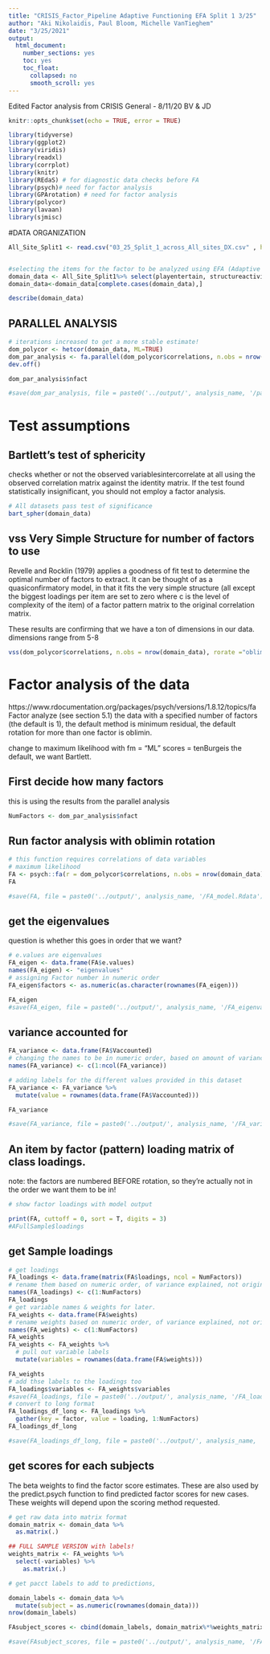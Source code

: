 ```yaml
---
title: "CRISIS_Factor_Pipeline Adaptive Functioning EFA Split 1 3/25"
author: "Aki Nikolaidis, Paul Bloom, Michelle VanTieghem"
date: "3/25/2021"
output:
  html_document:
    number_sections: yes
    toc: yes
    toc_float:
      collapsed: no
      smooth_scroll: yes
---
```

Edited Factor analysis from CRISIS General - 8/11/20 BV & JD



```r
knitr::opts_chunk$set(echo = TRUE, error = TRUE)
```

```r
library(tidyverse)
library(ggplot2)
library(viridis)
library(readxl)
library(corrplot)
library(knitr)
library(REdaS) # for diagnostic data checks before FA
library(psych)# need for factor analysis
library(GPArotation) # need for factor analysis
library(polycor)
library(lavaan)
library(sjmisc)

```

#DATA ORGANIZATION
```r
All_Site_Split1 <- read.csv("03_25_Split_1_across_All_sites_DX.csv" , header = TRUE, sep = ",")


#selecting the items for the factor to be analyzed using EFA (Adaptive Functioning):
domain_data <- All_Site_Split1%>% select(playentertain, structureactivities, selfcareadl, mealtimefood)
domain_data<-domain_data[complete.cases(domain_data),]

describe(domain_data)


```

## PARALLEL ANALYSIS ####

```r
# iterations increased to get a more stable estimate! 
dom_polycor <- hetcor(domain_data, ML=TRUE)
dom_par_analysis <- fa.parallel(dom_polycor$correlations, n.obs = nrow(domain_data), n.iter = 1000, error.bars = TRUE)
dev.off()

dom_par_analysis$nfact

#save(dom_par_analysis, file = paste0('../output/', analysis_name, '/parallel_analysis_results.Rdata'))

```




# Test assumptions 
## Bartlett’s test of sphericity

checks whether or not the observed variablesintercorrelate at all using the observed correlation matrix against the identity matrix. If the test found statistically insignificant, you should not employ a factor analysis.
```r
# All datasets pass test of significance 
bart_spher(domain_data)
```

## vss Very Simple Structure for number of factors to use
Revelle and Rocklin (1979) applies a goodness of fit test to
determine the optimal number of factors to extract. It can be thought of as a quasiconfirmatory model, in that it fits the very simple structure (all except the biggest loadings per item are set to zero where c is the level of complexity of the item) of a factor pattern matrix to the original correlation matrix. 

These results are confirming that we have a ton of dimensions in our data. dimensions range from 5-8 

```r


vss(dom_polycor$correlations, n.obs = nrow(domain_data), rorate ="oblimin")

```


# Factor analysis of the data
https://www.rdocumentation.org/packages/psych/versions/1.8.12/topics/fa
Factor analyze (see section 5.1) the data with a specified number of factors (the
default is 1), the default method is minimum residual, the default rotation for more
than one factor is oblimin.

change to maximum likelihood with fm = "ML"
scores = tenBurgeis the default, we want Bartlett. 


## First decide how many factors
this is using the results from the parallel analysis 
```r
NumFactors <- dom_par_analysis$nfact


```

## Run factor analysis with oblimin rotation 
```r
# this function requires correlations of data variables
# maximum likelihood 
FA <- psych::fa(r = dom_polycor$correlations, n.obs = nrow(domain_data), nfactors = NumFactors, fm="ML", scores = "Bartlett", rotate = 'oblimin')
FA 

#save(FA, file = paste0('../output/', analysis_name, '/FA_model.Rdata'))

```


## get the eigenvalues 
question is whether this goes in order that we want?
```r
# e.values are eigenvalues 
FA_eigen <- data.frame(FA$e.values)
names(FA_eigen) <- "eigenvalues"
# assigning Factor number in numeric order 
FA_eigen$factors <- as.numeric(as.character(rownames(FA_eigen)))

FA_eigen
#save(FA_eigen, file = paste0('../output/', analysis_name, '/FA_eigenvalues.Rdata'))
```

## variance accounted for 
```r
FA_variance <- data.frame(FA$Vaccounted)
# changing the names to be in numeric order, based on amount of variance explained.
names(FA_variance) <- c(1:ncol(FA_variance))

# adding labels for the different values provided in this dataset 
FA_variance <- FA_variance %>%
  mutate(value = rownames(data.frame(FA$Vaccounted)))

FA_variance

#save(FA_variance, file = paste0('../output/', analysis_name, '/FA_variance_accounted.Rdata'))
```

## An item by factor (pattern) loading matrix of class loadings. 
note: the factors are numbered BEFORE rotation, so they're actually not in the order we want them to be in! 
```r
# show factor loadings with model output 

print(FA, cuttoff = 0, sort = T, digits = 3)
#AFullSample$loadings
```


## get Sample loadings 
```r
# get loadings
FA_loadings <- data.frame(matrix(FA$loadings, ncol = NumFactors))
# rename them based on numeric order, of variance explained, not original (un-rotated) labels 
names(FA_loadings) <- c(1:NumFactors)
FA_loadings
# get variable names & weights for later. 
FA_weights <- data.frame(FA$weights)
# rename weights based on numeric order, of variance explained, not original (un-rotated) labels 
names(FA_weights) <- c(1:NumFactors)
FA_weights
FA_weights <- FA_weights %>%
  # pull out variable labels
  mutate(variables = rownames(data.frame(FA$weights))) 

FA_weights
# add thse labels to the loadings too 
FA_loadings$variables <- FA_weights$variables
#save(FA_loadings, file = paste0('../output/', analysis_name, '/FA_loadings_wide.Rdata'))
# convert to long format 
FA_loadings_df_long <- FA_loadings %>%
  gather(key = factor, value = loading, 1:NumFactors)
FA_loadings_df_long

#save(FA_loadings_df_long, file = paste0('../output/', analysis_name, '/FA_loadings_df_long.Rdata'))
```


## get scores for each subjects 
The beta weights to find the factor score estimates. These are also used by the predict.psych function to find predicted factor scores for new cases. These weights will depend upon the scoring method requested.
```r

# get raw data into matrix format 
domain_matrix <- domain_data %>%
  as.matrix(.)

## FULL SAMPLE VERSION with labels! 
weights_matrix <- FA_weights %>%
  select(-variables) %>%
    as.matrix(.)

# get pacct labels to add to predictions,

domain_labels <- domain_data %>%
  mutate(subject = as.numeric(rownames(domain_data)))
nrow(domain_labels)

FAsubject_scores <- cbind(domain_labels, domain_matrix%*%weights_matrix)

#save(FAsubject_scores, file = paste0('../output/', analysis_name, '/FA_subject_factor_scores.Rdata'))
                                            
```

